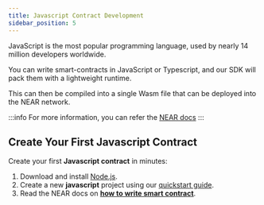 ```yaml
---
title: Javascript Contract Development
sidebar_position: 5
---
```


JavaScript is the most popular programming language, used by nearly 14 million developers worldwide. 

You can write smart-contracts in JavaScript or Typescript, and our SDK will pack them with a lightweight runtime.

This can then be compiled into a single Wasm file that can be deployed into the NEAR network.

:::info
For more information, you can refer the [NEAR docs](https://docs.near.org/sdk/js/introduction)
:::

## Create Your First Javascript Contract
Create your first **Javascript contract** in minutes:
1. Download and install [Node.js](https://nodejs.org/en/download/).
2. Create a new **javascript** project using our [quickstart guide](https://docs.near.org/develop/quickstart-guide).
3. Read the NEAR docs on **[how to write smart contract](https://docs.near.org/develop/contracts/anatomy)**.
